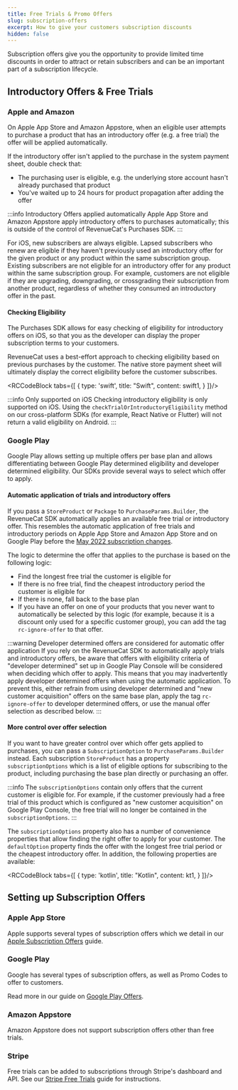 ```yaml
---
title: Free Trials & Promo Offers
slug: subscription-offers
excerpt: How to give your customers subscription discounts
hidden: false
---
```

Subscription offers give you the opportunity to provide limited time discounts in order to attract or retain subscribers and can be an important part of a subscription lifecycle.

## Introductory Offers & Free Trials

### Apple and Amazon

On Apple App Store and Amazon Appstore, when an eligible user attempts to purchase a product that has an introductory offer (e.g. a free trial) the offer will be applied automatically.

If the introductory offer isn't applied to the purchase in the system payment sheet, double check that:

- The purchasing user is eligible, e.g. the underlying store account hasn't already purchased that product
- You've waited up to 24 hours for product propagation after adding the offer

:::info Introductory Offers applied automatically
Apple App Store and Amazon Appstore apply introductory offers to purchases automatically; this is outside of the control of RevenueCat's Purchases SDK.
:::

For iOS, new subscribers are always eligible. Lapsed subscribers who renew are eligible if they haven't previously used an introductory offer for the given product or any product within the same subscription group. Existing subscribers are not eligible for an introductory offer for any product within the same subscription group. For example, customers are not eligible if they are upgrading, downgrading, or crossgrading their subscription from another product, regardless of whether they consumed an introductory offer in the past.

#### Checking Eligibility

The Purchases SDK allows for easy checking of eligibility for introductory offers on iOS, so that you as the developer can display the proper subscription terms to your customers.

RevenueCat uses a best-effort approach to checking eligibility based on previous purchases by the customer. The native store payment sheet will ultimately display the correct eligibility before the customer subscribes.


<RCCodeBlock tabs={[
    {
        type: 'swift',
        title: "Swift",
        content: swift1,
    }
]}/>

:::info Only supported on iOS
Checking introductory eligibility is only supported on iOS. Using the `checkTrialOrIntroductoryEligibility` method on our cross-platform SDKs (for example, React Native or Flutter) will not return a valid eligibility on Android.
:::

### Google Play

Google Play allows setting up multiple offers per base plan and allows differentiating between Google Play determined eligibility and developer determined eligibility. Our SDKs provide several ways to select which offer to apply. 

#### Automatic application of trials and introductory offers

If you pass a `StoreProduct` or `Package` to `PurchaseParams.Builder`, the RevenueCat SDK automatically applies an available free trial or introductory offer. This resembles the automatic application of free trials and introductory periods on Apple App Store and Amazon App Store and on Google Play before the [May 2022 subscription changes](https://developer.android.com/google/play/billing/compatibility). 

The logic to determine the offer that applies to the purchase is based on the following logic:

- Find the longest free trial the customer is eligible for
- If there is no free trial, find the cheapest introductory period the customer is eligible for
- If there is none, fall back to the base plan
- If you have an offer on one of your products that you never want to automatically be selected by this logic (for example, because it is a discount only used for a specific customer group), you can add the tag `rc-ignore-offer` to that offer.

:::warning Developer determined offers are considered for automatic offer application
If you rely on the RevenueCat SDK to automatically apply trials and introductory offers, be aware that offers with eligibility criteria of "developer determined" set up in Google Play Console will be considered when deciding which offer to apply. This means that you may inadvertently apply developer determined offers when using the automatic application. To prevent this, either refrain from using developer determined and "new customer acquisition" offers on the same base plan, apply the tag `rc-ignore-offer` to developer determined offers, or use the manual offer selection as described below.
:::

#### More control over offer selection

If you want to have greater control over which offer gets applied to purchases, you can pass a `SubscriptionOption` to `PurchaseParams.Builder` instead. Each subscription `StoreProduct` has a property `subscriptionOptions` which is a list of eligible options for subscribing to the product, including purchasing the base plan directly or purchasing an offer.

:::info The `subscriptionOptions` contain only offers that the current customer is eligible for.
For example, if the customer previously had a free trial of this product which is configured as "new customer acquisition" on Google Play Console, the free trial will no longer be contained in the `subscriptionOptions`.
:::

The `subscriptionOptions` property also has a number of convenience properties that allow finding the right offer to apply for your customer. The `defaultOption` property finds the offer with the longest free trial period or the cheapest introductory offer. In addition, the following properties are available:


<RCCodeBlock tabs={[
    {
        type: 'kotlin',
        title: "Kotlin",
        content: kt1,
    }
]}/>

## Setting up Subscription Offers

### Apple App Store

Apple supports several types of subscription offers which we detail in our [Apple Subscription Offers](/subscription-guidance/subscription-offers/ios-subscription-offers) guide.

### Google Play

Google has several types of subscription offers, as well as Promo Codes to offer to customers.

Read more in our guide on [Google Play Offers](/subscription-guidance/subscription-offers/google-play-offers).

### Amazon Appstore

Amazon Appstore does not support subscription offers other than free trials.

### Stripe

Free trials can be added to subscriptions through Stripe's dashboard and API. See our [Stripe Free Trials](/subscription-guidance/subscription-offers/stripe-free-trials) guide for instructions.
